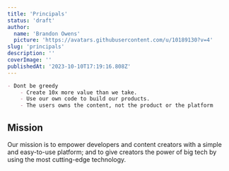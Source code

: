 ```yaml
---
title: 'Principals'
status: 'draft'
author:
  name: 'Brandon Owens'
  picture: 'https://avatars.githubusercontent.com/u/10189130?v=4'
slug: 'principals'
description: ''
coverImage: ''
publishedAt: '2023-10-10T17:19:16.808Z'
---
```


```markdown
- Dont be greedy
    - Create 10x more value than we take.
    - Use our own code to build our products.
    - The users owns the content, not the product or the platform
```





## Mission

Our mission is to empower developers and content creators with a simple and easy-to-use platform; and to give creators the power of big tech by using the most cutting-edge technology.

